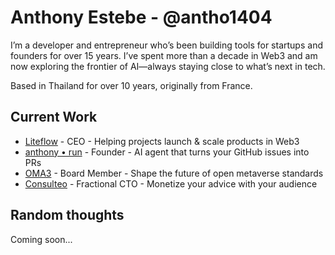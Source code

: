 # Anthony Estebe <span className='text-xl text-muted-foreground'>- @antho1404</span>

I’m a developer and entrepreneur who’s been building tools for startups and founders for over 15 years. I’ve spent more than a decade in Web3 and am now exploring the frontier of AI—always staying close to what’s next in tech.

Based in Thailand for over 10 years, originally from France.

## Current Work

- [Liteflow](https://www.liteflow.com) - CEO - <span className='text-muted-foreground'>Helping projects launch & scale products in Web3</span>
- [anthony • run](https://anthony.run) - Founder - <span className='text-muted-foreground'>AI agent that turns your GitHub issues into PRs</span>
- [OMA3](https://oma3.io) - Board Member - <span className='text-muted-foreground'>Shape the future of open metaverse standards</span>
- [Consulteo](https://consulteo.io) - Fractional CTO - <span className='text-muted-foreground'>Monetize your advice with your audience</span>

## Random thoughts

<span className="text-muted-foreground">Coming soon...</span>
